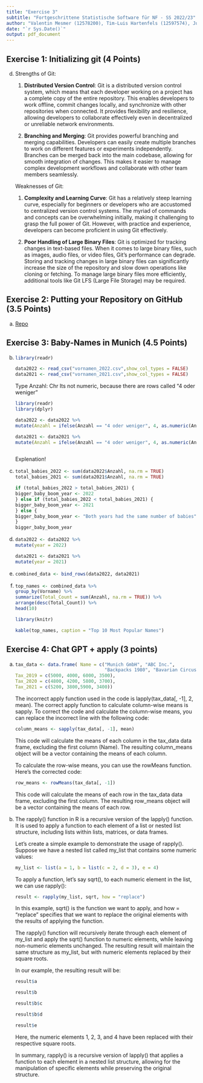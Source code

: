 ```yaml
---
title: "Exercise 3"
subtitle: "Fortgeschrittene Statistische Software für NF - SS 2022/23"
author: "Valentin Mesmer (12578200), Tim-Luis Hartenfels (12597574), Junis Al Attar (12574322)"
date: "`r Sys.Date()`"
output: pdf_document
---
```



## Exercise 1: Initializing git (4 Points)

d) Strengths of Git:

      1. **Distributed Version Control**: Git is a distributed version control system, which means that each developer working on a project has a complete copy of the entire repository. This enables developers to work offline, commit changes locally, and synchronize with other repositories when connected. It provides flexibility and resilience, allowing developers to collaborate effectively even in decentralized or unreliable network environments.
      
      2. **Branching and Merging**: Git provides powerful branching and merging capabilities. Developers can easily create multiple branches to work on different features or experiments independently. Branches can be merged back into the main codebase, allowing for smooth integration of changes. This makes it easier to manage complex development workflows and collaborate with other team members seamlessly.

    Weaknesses of Git:

      1. **Complexity and Learning Curve**: Git has a relatively steep learning curve, especially for beginners or developers who are accustomed to centralized version control systems. The myriad of commands and concepts can be overwhelming initially, making it challenging to grasp the full power of Git. However, with practice and experience, developers can become proficient in using Git effectively.
      
      2. **Poor Handling of Large Binary Files**: Git is optimized for tracking changes in text-based files. When it comes to large binary files, such as images, audio files, or video files, Git's performance can degrade. Storing and tracking changes in large binary files can significantly increase the size of the repository and slow down operations like cloning or fetching. To manage large binary files more efficiently, additional tools like Git LFS (Large File Storage) may be required.

## Exercise 2: Putting your Repository on GitHub (3.5 Points)
 
a) [Repo](https://github.com/valentinmesmer/exeRcise-sheet-3)


## Exercise 3: Baby-Names in Munich (4.5 Points)

b)
    ```r
    library(readr)

    data2022 <- read_csv("vornamen_2022.csv",show_col_types = FALSE)
    data2021 <- read_csv("vornamen_2021.csv",show_col_types = FALSE)
    ```
    
    Type Anzahl: Chr
    Its not numeric, because there are rows called "4 oder weniger"
    
    ```r
    library(readr)
    library(dplyr)

    data2022 <- data2022 %>% 
    mutate(Anzahl = ifelse(Anzahl == "4 oder weniger", 4, as.numeric(Anzahl)))

    data2021 <- data2021 %>% 
    mutate(Anzahl = ifelse(Anzahl == "4 oder weniger", 4, as.numeric(Anzahl)))



    ```  
    
    
    Explenation!
    

c)

    ```r
    total_babies_2022 <- sum(data2022$Anzahl, na.rm = TRUE)
    total_babies_2021 <- sum(data2021$Anzahl, na.rm = TRUE)
    
    if (total_babies_2022 > total_babies_2021) {
    bigger_baby_boom_year <- 2022
    } else if (total_babies_2022 < total_babies_2021) {
    bigger_baby_boom_year <- 2021
    } else {
    bigger_baby_boom_year <- "Both years had the same number of babies"
    }
    bigger_baby_boom_year
    ```
    

d)

    ```r
    data2022 <- data2022 %>%
    mutate(year = 2022)

    data2021 <- data2021 %>%
    mutate(year = 2021)
    ```

e)

    ```r
    combined_data <- bind_rows(data2022, data2021)
    ```
    
f)

    ```r
    top_names <- combined_data %>%
    group_by(Vorname) %>%
    summarize(Total_Count = sum(Anzahl, na.rm = TRUE)) %>%
    arrange(desc(Total_Count)) %>%
    head(10)
    
    library(knitr)

    kable(top_names, caption = "Top 10 Most Popular Names")
    ```

## Exercise 4: Chat GPT + apply (3 points)


a)


  
    ```r
    tax_data <- data.frame( Name = c("Munich GmbH", "ABC Inc.", 
                                     "Backpacks 1980", "Bavarian Circus"),
    Tax_2019 = c(5000, 4000, 6000, 3500), 
    Tax_2020 = c(4800, 4200, 5800, 3700), 
    Tax_2021 = c(5200, 3800,5900, 3400))
    ``` 

    The incorrect apply function used in the code is lapply(tax_data[, -1], 2, mean). The correct apply function to calculate     column-wise means is sapply.
    To correct the code and calculate the column-wise means, you can replace the incorrect line with the following code:
    
    
    ```r
    column_means <- sapply(tax_data[, -1], mean)
    ``` 
    
    
    This code will calculate the means of each column in the tax_data data frame, excluding the first column (Name). The          resulting column_means object will be a vector containing the means of each column.
    
    To calculate the row-wise means, you can use the rowMeans function. Here's the corrected code:
    
    ```r
    row_means <- rowMeans(tax_data[, -1])
    ``` 
    
    
    This code will calculate the means of each row in the tax_data data frame, excluding the first column. The resulting          row_means object will be a vector containing the means of each row.
    
    
b)

    The rapply() function in R is a recursive version of the lapply() function. It is used to apply a function to each element     of a list or nested list structure, including lists within lists, matrices, or data frames.

    Let's create a simple example to demonstrate the usage of rapply(). Suppose we have a nested list called my_list that         contains some numeric values:
    
    
    ```r
    my_list <- list(a = 1, b = list(c = 2, d = 3), e = 4)
    ``` 
    
    
    To apply a function, let's say sqrt(), to each numeric element in the list, we can use rapply():
    
    
    ```r
    result <- rapply(my_list, sqrt, how = "replace")
    ``` 
    
    In this example, sqrt() is the function we want to apply, and how = "replace" specifies that we want to replace the           original elements with the results of applying the function.

    The rapply() function will recursively iterate through each element of my_list and apply the sqrt() function to numeric       elements, while leaving non-numeric elements unchanged. The resulting result will maintain the same structure as my_list,     but with numeric elements replaced by their square roots.

    In our example, the resulting result will be:
    
    ```r
    result$a
    
    result$b
    
    result$b$c
    
    result$b$d
    
    result$e
    ``` 
    
    
    Here, the numeric elements 1, 2, 3, and 4 have been replaced with their respective square roots.

    In summary, rapply() is a recursive version of lapply() that applies a function to each element in a nested list              structure, allowing for the manipulation of specific elements while preserving the original structure.

    

    








